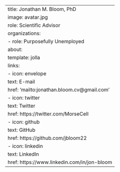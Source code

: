 ---
title: Jonathan M. Bloom, PhD
image: avatar.jpg
role: Scientific Advisor
organizations:
  - role: Purposefully Unemployed
about:
  template: jolla
  links:
    - icon: envelope
      text: E-mail
      href: 'mailto:jonathan.bloom.cv@gmail.com'
    - icon: twitter
      text: Twitter
      href: https://twitter.com/MorseCell
    - icon: github
      text: GitHub
      href: https://github.com/jbloom22
    - icon: linkedin
      text: LinkedIn
      href: https://www.linkedin.com/in/jon-bloom
---